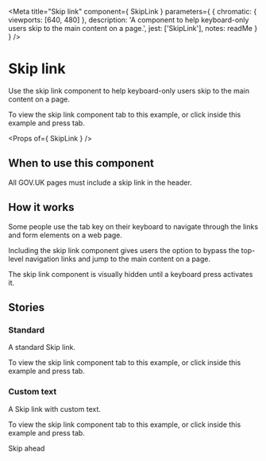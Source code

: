 
<Meta
  title="Skip link"
  component={ SkipLink }
  parameters={ {
    chromatic: { viewports: [640, 480] },
    description: 'A component to help keyboard-only users skip to the main content on a page.',
    jest: ['SkipLink'],
    notes: readMe
  } }
/>

# Skip link

Use the skip link component to help keyboard-only users skip to the main content on a page.

<Preview withToolbar>
  <Story name="SkipLink">
    <p>To view the skip link component tab to this example, or click inside this example and press tab.</p>
    <SkipLink for="content" />
  </Story>
</Preview>

<Props of={ SkipLink } />


## When to use this component

All GOV.UK pages must include a skip link in the header.


## How it works

Some people use the tab key on their keyboard to navigate through the links and form elements on a web page.

Including the skip link component gives users the option to bypass the top-level navigation links and jump to the main content on a page.

The skip link component is visually hidden until a keyboard press activates it.


## Stories
### Standard

A standard Skip link.

<Preview>
  <Story name="Standard">
    <p>To view the skip link component tab to this example, or click inside this example and press tab.</p>
    <SkipLink for="content" />
  </Story>
</Preview>


### Custom text

A Skip link with custom text.

<Preview>
  <Story name="Custom">
    <p>To view the skip link component tab to this example, or click inside this example and press tab.</p>
    <SkipLink for="content">Skip ahead</SkipLink>
  </Story>
</Preview>
